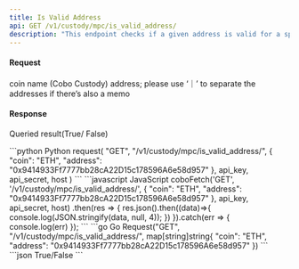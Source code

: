 ```yaml
---
title: Is Valid Address
api: GET /v1/custody/mpc/is_valid_address/ 
description: "This endpoint checks if a given address is valid for a specified coin. It also supports memos for certain coins. The response is a boolean indicating whether the address is valid or not."
---
```

#### Request
<ParamField query="coin" type="String" required>coin name (Cobo Custody)</ParamField>
<ParamField query="address" type="String" required>address; please use ‘｜’ to separate the addresses if there’s also a memo</ParamField>

#### Response
<ResponseField name="result" type="Bool" >Queried result(True/ False)</ResponseField>


<RequestExample>
```python Python
request(
    "GET",
    "/v1/custody/mpc/is_valid_address/",
    {
        "coin": "ETH",
        "address": "0x9414933Ff7777bb28cA22D15c178596A6e58d957"
    },
    api_key, api_secret, host
)
```
```javascript JavaScript
coboFetch('GET', '/v1/custody/mpc/is_valid_address/', {
    "coin": "ETH",
    "address": "0x9414933Ff7777bb28cA22D15c178596A6e58d957"
}, api_key, api_secret, host)
    .then(res => {
        res.json().then((data)=>{
            console.log(JSON.stringify(data, null, 4));
        })
    }).catch(err => {
        console.log(err)
    });
```
```go Go
Request("GET", "/v1/custody/mpc/is_valid_address/", map[string]string{
    "coin": "ETH",
    "address": "0x9414933Ff7777bb28cA22D15c178596A6e58d957"
})
```
</RequestExample>

<ResponseExample>
```json
True/False
```
</ResponseExample>
